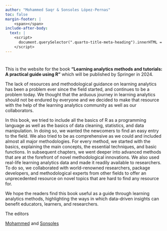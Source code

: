 ```yaml
---
author: "Mohammed Saqr & Sonsoles López-Pernas"
toc: false
margin-footer: |
    <span></span>
include-after-body:
  text: |
    <script>
      document.querySelector(".quarto-title-meta-heading").innerHTML = "Editors"
    </script>
---
```

#    {.unnumbered}

This is the website for the book **“Learning analytics methods and tutorials: A practical guide using R”** which will be published by Springer in 2024. 


The lack of resources and methodological guidance on learning analytics has been a problem ever since the field started, and continues to be a problem today. We thought that the arduous journey in learning analytics should not be endured by everyone and we decided to make that resource with the help of the learning analytics community as well as our collaborators.

In this book, we tried to include all the basics of R as a programming language as well as the basics of data cleaning, statistics, and data manipulation. In doing so, we wanted the newcomers to find an easy entry to the field. We also tried to be as comprehensive as we could and included almost all major methodologies. For every method, we started with the basics, explaining the main concepts, the essential techniques, and basic functions. In subsequent chapters, we went deeper into advanced methods that are at the forefront of novel methodological innovations. We also used real-life learning analytics data and made it readily available to researchers. To do so, we collaborated with world-renowned researchers, package developers, and methodological experts from other fields to offer an unprecedented resource on novel topics that are hard to find any resource for. 

We hope the readers find this book useful as a guide through learning analytics methods, highlighting the ways in which data-driven insights can benefit educators, learners, and researchers.

The editors

[Mohammed](https://saqr.me) and [Sonsoles](https://sonsoles.me)
